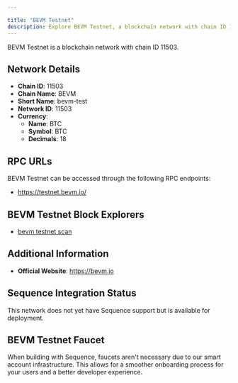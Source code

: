 ```yaml
---

title: "BEVM Testnet"
description: Explore BEVM Testnet, a blockchain network with chain ID 11503. Learn about its native currency, BTC, and how to interact with the network.
---
```




BEVM Testnet is a blockchain network with chain ID 11503.

## Network Details

- **Chain ID**: 11503
- **Chain Name**: BEVM
- **Short Name**: bevm-test
- **Network ID**: 11503
- **Currency**: 
  - **Name**: BTC
  - **Symbol**: BTC
  - **Decimals**: 18

## RPC URLs

BEVM Testnet can be accessed through the following RPC endpoints:

- https://testnet.bevm.io/

## BEVM Testnet Block Explorers

- [bevm testnet scan](https://scan-testnet.bevm.io)

## Additional Information

- **Official Website**: https://bevm.io

## Sequence Integration Status

This network does not yet have Sequence support but is available for deployment.

## BEVM Testnet Faucet

When building with Sequence, faucets aren't necessary due to our smart account infrastructure. This allows for a smoother onboarding process for your users and a better developer experience.
